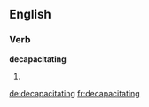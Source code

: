 ==English==

===Verb===
'''decapacitating'''

# {{present participle of|decapacitate}}

[[de:decapacitating]]
[[fr:decapacitating]]